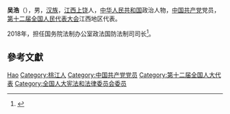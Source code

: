 {{otheruses|吴浩}}

'''吴浩'''（{{bd|1963年||}}），男，[[汉族|汉族]]，[[江西|江西]][[上饶|上饶]]人，[[中华人民共和国|中华人民共和国]]政治人物，[[中国共产党|中国共产党]]党员，[[第十二届全国人民代表大会|第十二届全国人民代表大会]]江西地区代表。

2018年，担任国务院法制办公室政法国防法制司司长<ref>{{cite news|title=全国人大代表信息-吴浩|url=http://210.82.31.1:8084/delegate/viewDelegate.action?dbid=121694|accessdate=2013-04-05|newspaper=全国人大网|archive-url=https://web.archive.org/web/20130713115112/http://www.npc.gov.cn/delegate/viewDelegate.action?dbid=121694|archive-date=2013-07-13|dead-url=yes}}</ref>。

== 參考文獻 ==
{{reflist}}

{{中国政治人物小作品}}

{{Authority control}}
{{DEFAULTSORT:Wu吴}}
[[Category:吴姓|Hao]]
[[Category:桃江人|Category:桃江人]]
[[Category:中国共产党党员|Category:中国共产党党员]]
[[Category:第十二届全国人大代表|Category:第十二届全国人大代表]]
[[Category:全国人大宪法和法律委员会委员|Category:全国人大宪法和法律委员会委员]]